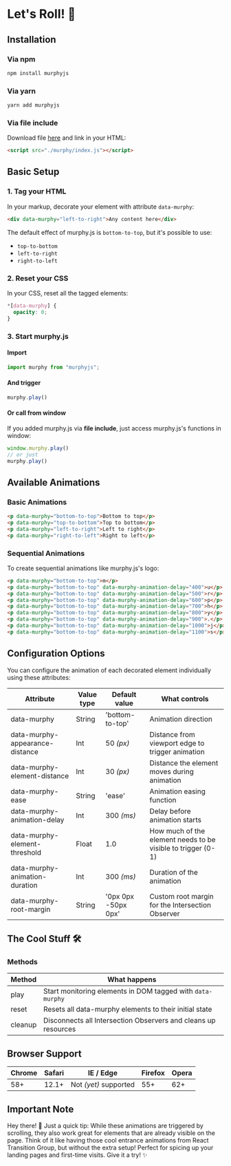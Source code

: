 # Let's Roll! 🎯

## Installation

### Via npm

```bash
npm install murphyjs
```

### Via yarn

```bash
yarn add murphyjs
```

### Via file include

Download file [here](https://cesarolvr.github.io/murphyjs/dist/index.js) and link in your HTML:

```html
<script src="./murphy/index.js"></script>
```

## Basic Setup

### 1. Tag your HTML

In your markup, decorate your element with attribute `data-murphy`:

```html
<div data-murphy="left-to-right">Any content here</div>
```

The default effect of murphy.js is `bottom-to-top`, but it's possible to use:
- `top-to-bottom`
- `left-to-right`
- `right-to-left`

### 2. Reset your CSS

In your CSS, reset all the tagged elements:

```css
*[data-murphy] {
  opacity: 0;
}
```

### 3. Start murphy.js

#### Import

```javascript
import murphy from "murphyjs";
```

#### And trigger

```javascript
murphy.play()
```

#### Or call from window

If you added murphy.js via **file include**, just access murphy.js's functions in window:

```javascript
window.murphy.play()
// or just
murphy.play()
```

## Available Animations

### Basic Animations

```html
<p data-murphy="bottom-to-top">Bottom to top</p>
<p data-murphy="top-to-bottom">Top to bottom</p>
<p data-murphy="left-to-right">Left to right</p>
<p data-murphy="right-to-left">Right to left</p>
```

### Sequential Animations

To create sequential animations like murphy.js's logo:

```html
<p data-murphy="bottom-to-top">m</p>
<p data-murphy="bottom-to-top" data-murphy-animation-delay="400">u</p>
<p data-murphy="bottom-to-top" data-murphy-animation-delay="500">r</p>
<p data-murphy="bottom-to-top" data-murphy-animation-delay="600">p</p>
<p data-murphy="bottom-to-top" data-murphy-animation-delay="700">h</p>
<p data-murphy="bottom-to-top" data-murphy-animation-delay="800">y</p>
<p data-murphy="bottom-to-top" data-murphy-animation-delay="900">.</p>
<p data-murphy="bottom-to-top" data-murphy-animation-delay="1000">j</p>
<p data-murphy="bottom-to-top" data-murphy-animation-delay="1100">s</p>
```

## Configuration Options

You can configure the animation of each decorated element individually using these attributes:

| Attribute | Value type | Default value | What controls |
|-----------|------------|---------------|---------------|
| data-murphy | String | 'bottom-to-top' | Animation direction |
| data-murphy-appearance-distance | Int | 50 *(px)* | Distance from viewport edge to trigger animation |
| data-murphy-element-distance | Int | 30 *(px)* | Distance the element moves during animation |
| data-murphy-ease | String | 'ease' | Animation easing function |
| data-murphy-animation-delay | Int | 300 *(ms)* | Delay before animation starts |
| data-murphy-element-threshold | Float | 1.0 | How much of the element needs to be visible to trigger (0-1) |
| data-murphy-animation-duration | Int | 300 *(ms)* | Duration of the animation |
| data-murphy-root-margin | String | '0px 0px -50px 0px' | Custom root margin for the Intersection Observer |

## The Cool Stuff 🛠️

### Methods

| Method | What happens |
|--------|--------------|
| play | Start monitoring elements in DOM tagged with `data-murphy` |
| reset | Resets all data-murphy elements to their initial state |
| cleanup | Disconnects all Intersection Observers and cleans up resources |

## Browser Support

| Chrome | Safari | IE / Edge | Firefox | Opera |
|--------|--------|-----------|---------|-------|
| 58+ | 12.1+ | Not *(yet)* supported | 55+ | 62+ |

## Important Note

<div className="note">
  Hey there! 👋 Just a quick tip: While these animations are triggered by scrolling, they also work great for elements that are already visible on the page. Think of it like having those cool entrance animations from React Transition Group, but without the extra setup! Perfect for spicing up your landing pages and first-time visits. Give it a try! ✨
</div> 